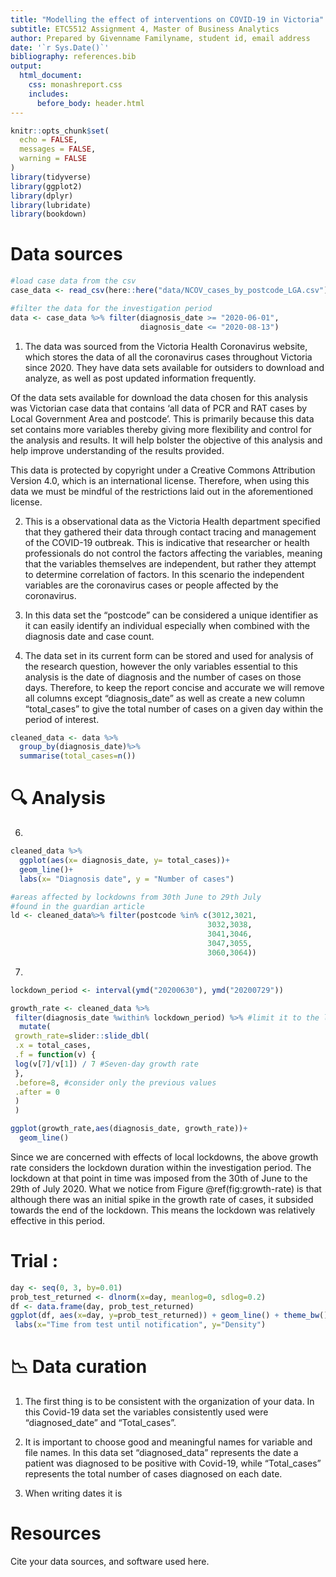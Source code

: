 ```yaml
---
title: "Modelling the effect of interventions on COVID-19 in Victoria"
subtitle: ETC5512 Assignment 4, Master of Business Analytics
author: Prepared by Givenname Familyname, student id, email address 
date: '`r Sys.Date()`'
bibliography: references.bib
output: 
  html_document:
    css: monashreport.css
    includes:
      before_body: header.html
---
```


```r
knitr::opts_chunk$set(
  echo = FALSE,
  messages = FALSE,
  warning = FALSE
)
library(tidyverse)
library(ggplot2)
library(dplyr)
library(lubridate)
library(bookdown)
```

# Data sources

```r
#load case data from the csv
case_data <- read_csv(here::here("data/NCOV_cases_by_postcode_LGA.csv"))
```

```r
#filter the data for the investigation period
data <- case_data %>% filter(diagnosis_date >= "2020-06-01",
                             diagnosis_date <= "2020-08-13") 
```

1. The data was sourced from the Victoria Health Coronavirus website, which stores the data of all the coronavirus cases throughout Victoria since 2020. They have data sets available for outsiders to download and analyze, as well as post updated information frequently.

Of the data sets available for download the data chosen for this analysis was Victorian case data that contains 'all data of PCR and RAT cases by Local Government Area and postcode'. This is primarily because this data set contains more variables thereby giving more flexibility and control for the analysis and results. It will help bolster the objective of this analysis and help improve understanding of the results provided.

This data is protected by copyright under a Creative Commons Attribution Version 4.0, which is an international license. Therefore, when using this data we must be mindful of the restrictions laid out in the aforementioned license.

2. This is a observational data as the Victoria Health department specified that they gathered their data through contact tracing and management of the COVID-19 outbreak. This is indicative that researcher or health professionals do not control the factors affecting the variables, meaning that the variables themselves are independent, but rather they attempt to determine correlation of factors. In this scenario the independent variables are the coronavirus cases or people affected by the coronavirus.

4. In this data set the "postcode" can be considered a unique identifier as it can easily identify an individual especially when combined with the diagnosis date and case count.

5. The data set in its current form can be stored and used for analysis of the research question, however the only variables essential to this analysis is the date of diagnosis and the number of cases on those days. Therefore, to keep the report concise and accurate we will remove all columns except "diagnosis_date" as well as create a new column "total_cases" to give the total number of cases on a given day within the period of interest.

```r
cleaned_data <- data %>% 
  group_by(diagnosis_date)%>%
  summarise(total_cases=n())
```


# 🔍 Analysis

6. 


```r
cleaned_data %>%
  ggplot(aes(x= diagnosis_date, y= total_cases))+
  geom_line()+
  labs(x= "Diagnosis date", y = "Number of cases")

```


```r
#areas affected by lockdowns from 30th June to 29th July
#found in the guardian article
ld <- cleaned_data%>% filter(postcode %in% c(3012,3021,
                                            3032,3038,
                                            3041,3046,
                                            3047,3055,
                                            3060,3064))


```


7. 

```r
lockdown_period <- interval(ymd("20200630"), ymd("20200729"))

growth_rate <- cleaned_data %>%
 filter(diagnosis_date %within% lockdown_period) %>% #limit it to the lock down period
  mutate(
 growth_rate=slider::slide_dbl(
 .x = total_cases,
 .f = function(v) {
 log(v[7]/v[1]) / 7 #Seven-day growth rate
 },
 .before=8, #consider only the previous values
 .after = 0
 )
 )

ggplot(growth_rate,aes(diagnosis_date, growth_rate))+
  geom_line()

```
Since we are concerned with effects of local lockdowns, the above growth rate considers the lockdown duration within the investigation period. The lockdown at that point in time was imposed from the 30th of June to the 29th of July 2020. What we notice from Figure \@ref(fig:growth-rate) is that although there was an initial spike in the growth rate of cases, it subsided towards the end of the lockdown. This means the lockdown was relatively effective in this period.

# Trial :
```r

day <- seq(0, 3, by=0.01)
prob_test_returned <- dlnorm(x=day, meanlog=0, sdlog=0.2)
df <- data.frame(day, prob_test_returned)
ggplot(df, aes(x=day, y=prob_test_returned)) + geom_line() + theme_bw() +
 labs(x="Time from test until notification", y="Density")

```


# 📉 Data curation

1. The first thing is to be consistent with the organization of your data.
In this Covid-19 data set the variables consistently used were "diagnosed_date" and "Total_cases".

2. It is important to choose good and meaningful names for variable and file names. In this data set "diagnosed_data" represents the date a patient was diagnosed to be positive with Covid-19, while "Total_cases" represents the total number of cases diagnosed on each date.

3. When writing dates it is 

# Resources

Cite your data sources, and software used here. 


